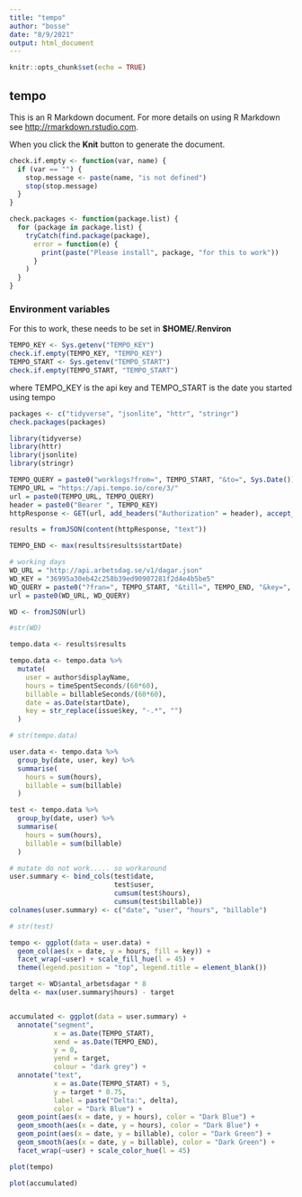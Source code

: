 ```yaml
---
title: "tempo"
author: "bosse"
date: "8/9/2021"
output: html_document
---
```


```r
knitr::opts_chunk$set(echo = TRUE)
```

## tempo

This is an R Markdown document. For more details on using R Markdown see <http://rmarkdown.rstudio.com>.

When you click the **Knit** button to generate the document.

```r
check.if.empty <- function(var, name) {
  if (var == "") {
    stop.message <- paste(name, "is not defined")
    stop(stop.message)
  }
}

check.packages <- function(package.list) {
  for (package in package.list) {
    tryCatch(find.package(package),
      error = function(e) {
        print(paste("Please install", package, "for this to work"))
      }
    )
  }  
}
```

### Environment variables

For this to work, these needs to be set in **$HOME/.Renviron**

```r
TEMPO_KEY <- Sys.getenv("TEMPO_KEY")
check.if.empty(TEMPO_KEY, "TEMPO_KEY")
TEMPO_START <- Sys.getenv("TEMPO_START")
check.if.empty(TEMPO_START, "TEMPO_START")
```

where TEMPO_KEY is the api key and TEMPO_START is the date you started using tempo

```r

packages <- c("tidyverse", "jsonlite", "httr", "stringr")
check.packages(packages)

library(tidyverse)
library(httr)
library(jsonlite)
library(stringr)
```

```r
TEMPO_QUERY = paste0("worklogs?from=", TEMPO_START, "&to=", Sys.Date())
TEMPO_URL = "https://api.tempo.io/core/3/"
url = paste0(TEMPO_URL, TEMPO_QUERY)
header = paste0("Bearer ", TEMPO_KEY)
httpResponse <- GET(url, add_headers("Authorization" = header), accept_json())

results = fromJSON(content(httpResponse, "text"))

TEMPO_END <- max(results$results$startDate)

# working days
WD_URL = "http://api.arbetsdag.se/v1/dagar.json"
WD_KEY = "36995a30eb42c258b39ed90907281f2d4e4b5be5"
WD_QUERY = paste0("?fran=", TEMPO_START, "&till=", TEMPO_END, "&key=", WD_KEY, "&id=1234")
url = paste0(WD_URL, WD_QUERY)

WD <- fromJSON(url)

#str(WD)
```

```r
tempo.data <- results$results

tempo.data <- tempo.data %>%
  mutate(
    user = author$displayName,
    hours = timeSpentSeconds/(60*60),
    billable = billableSeconds/(60*60),
    date = as.Date(startDate),
    key = str_replace(issue$key, "-.*", "")
  )

# str(tempo.data)

user.data <- tempo.data %>%
  group_by(date, user, key) %>%
  summarise(
    hours = sum(hours),
    billable = sum(billable)
  )

test <- tempo.data %>%
  group_by(date, user) %>%
  summarise(
    hours = sum(hours),
    billable = sum(billable)
  ) 

# mutate do not work..... so workaround
user.summary <- bind_cols(test$date, 
                          test$user, 
                          cumsum(test$hours),
                          cumsum(test$billable))
colnames(user.summary) <- c("date", "user", "hours", "billable")

# str(test)

```

```r
tempo <- ggplot(data = user.data) +
  geom_col(aes(x = date, y = hours, fill = key)) +
  facet_wrap(~user) + scale_fill_hue(l = 45) +
  theme(legend.position = "top", legend.title = element_blank())
```

```r
target <- WD$antal_arbetsdagar * 8
delta <- max(user.summary$hours) - target


accumulated <- ggplot(data = user.summary) +
  annotate("segment", 
           x = as.Date(TEMPO_START), 
           xend = as.Date(TEMPO_END), 
           y = 0, 
           yend = target, 
           colour = "dark grey") +
  annotate("text", 
           x = as.Date(TEMPO_START) + 5, 
           y = target * 0.75, 
           label = paste("Delta:", delta), 
           color = "Dark Blue") +
  geom_point(aes(x = date, y = hours), color = "Dark Blue") +
  geom_smooth(aes(x = date, y = hours), color = "Dark Blue") +
  geom_point(aes(x = date, y = billable), color = "Dark Green") +
  geom_smooth(aes(x = date, y = billable), color = "Dark Green") +
  facet_wrap(~user) + scale_color_hue(l = 45)
```

```r
plot(tempo)

plot(accumulated)
```
